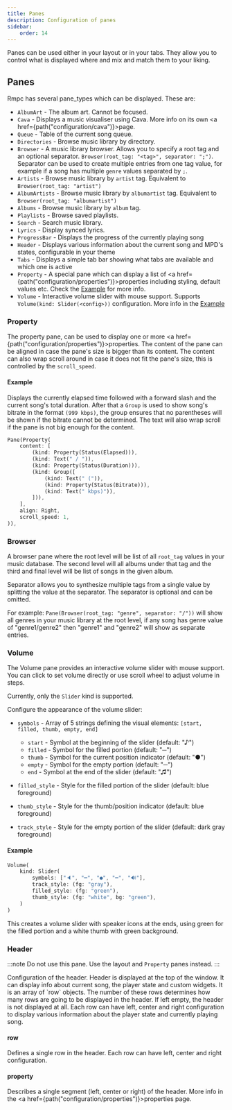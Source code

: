 ```yaml
---
title: Panes
description: Configuration of panes
sidebar:
    order: 14
---
```



Panes can be used either in your layout or in your tabs. They allow you to control what is displayed
where and mix and match them to your liking.

## Panes

Rmpc has several pane_types which can be displayed. These are:

- `AlbumArt` - The album art. Cannot be focused.
- `Cava` - Displays a music visualiser using Cava. More info on its own <a href={path("configuration/cava")}>page</a>.
- `Queue` - Table of the current song queue.
- `Directories` - Browse music library by directory.
- `Browser` - A music library browser. Allows you to specify a root tag and an optional separator. `Browser(root_tag: "<tag>", separator: ";")`.
  Separator can be used to create multiple entries from one tag value, for example if a song has multiple `genre` values separated by `;`.
- `Artists` - Browse music library by `artist` tag. Equivalent to `Browser(root_tag: "artist")`
- `AlbumArtists` - Browse music library by `albumartist` tag. Equivalent to `Browser(root_tag: "albumartist")`
- `Albums` - Browse music library by `album` tag.
- `Playlists` - Browse saved playlists.
- `Search` - Search music library.
- `Lyrics` - Display synced lyrics.
- `ProgressBar` - Displays the progress of the currently playing song
- `Header` - Displays various information about the current song and MPD's states, configurable in your theme
- `Tabs` - Displays a simple tab bar showing what tabs are available and which one is active
- `Property` - A special pane which can display a list of <a href={path("configuration/properties")}>properties</a>
  including styling, default values etc. Check the [Example](#property) for more info.
- `Volume` - Interactive volume slider with mouse support. Supports `Volume(kind: Slider(<config>))` configuration. More info in the [Example](#volume)

### Property

<ConfigValue
    name="Property"
    customText="Pane(Property(content: <property[]>, align: <Left | Right | Center>, scroll_speed: <number>))"
/>

The property pane, can be used to display one or more <a href={path("configuration/properties")}>properties</a>.
The content of the pane can be aligned in case the pane's size is bigger than its content. The content
can also wrap scroll around in case it does not fit the pane's size, this is controlled by the
`scroll_speed`.

#### Example

Displays the currently elapsed time followed with a forward slash and the current song's total
duration. After that a `Group` is used to show song's bitrate in the format `(999 kbps)`, the group
ensures that no parentheses will be shown if the bitrate cannot be determined.
The text will also wrap scroll if the pane is not big enough for the content.

```rust
Pane(Property(
    content: [
        (kind: Property(Status(Elapsed))),
        (kind: Text(" / ")),
        (kind: Property(Status(Duration))),
        (kind: Group([
            (kind: Text(" (")),
            (kind: Property(Status(Bitrate))),
            (kind: Text(" kbps)")),
        ])),
    ],
    align: Right,
    scroll_speed: 1,
)),
```

### Browser

<ConfigValue name="Browser" customText="Pane(Browser(root_tag: <string>, separator: <string | None>))" />

A browser pane where the root level will be list of all `root_tag` values in your music database.
The second level will all albums under that tag and the third and final level will be list of songs
in the given album.

Separator allows you to synthesize multiple tags from a single value by splitting the value at the
separator. The separator is optional and can be omitted.

For example: `Pane(Browser(root_tag: "genre", separator: "/"))` will show all genres in your music
library at the root level, if any song has genre value of "genre1/genre2" then "genre1" and "genre2"
will show as separate entries.

### Volume

<ConfigValue name="Volume" customText="Pane(Volume(kind: Slider(<config>)))" />

The Volume pane provides an interactive volume slider with mouse support. You can click to set volume directly or use scroll wheel to adjust volume in steps.

Currently, only the `Slider` kind is supported.

<ConfigValue
    name="kind"
    customText="Slider(symbols: <symbols[]>, track_style: <style>, filled_style: <style>, thumb_style: <style>)"
/>

Configure the appearance of the volume slider:

- `symbols` - Array of 5 strings defining the visual elements: `[start, filled, thumb, empty, end]`
    - `start` - Symbol at the beginning of the slider (default: "♪")
    - `filled` - Symbol for the filled portion (default: "─")
    - `thumb` - Symbol for the current position indicator (default: "●")
    - `empty` - Symbol for the empty portion (default: "─")
    - `end` - Symbol at the end of the slider (default: "♫")

- `filled_style` - Style for the filled portion of the slider (default: blue foreground)
- `thumb_style` - Style for the thumb/position indicator (default: blue foreground)
- `track_style` - Style for the empty portion of the slider (default: dark gray foreground)

#### Example

```rust
Volume(
    kind: Slider(
        symbols: ["🔈", "━", "●", "━", "🔊"],
        track_style: (fg: "gray"),
        filled_style: (fg: "green"),
        thumb_style: (fg: "white", bg: "green"),
    )
)
```

This creates a volume slider with speaker icons at the ends, using green for the filled portion and a white thumb with green background.

### Header

:::note
Do not use this pane. Use the layout and `Property` panes instead.
:::

<ConfigValue name="header" type="other" customText="<row[]>" link="#row" />
Configuration of the header. Header is displayed at the top of the window. It can display info about current song, the
player state and custom widgets. It is an array of `row` objects. The number of these rows determines how many rows are
going to be displayed in the header. If left empty, the header is not displayed at all. Each row can have left, center
and right configuration to display various information about the player state and currently playing song.

#### row

<ConfigValue type="other" customText="(left: <property>, center: <property>, right: <property>)" />
Defines a single row in the header. Each row can have left, center and right configuration.

#### property

Describes a single segment (left, center or right) of the header. More info in
the <a href={path("configuration/properties")}>properties</a> page.
